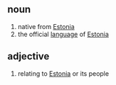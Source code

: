 == noun ==
# native from [[Estonia]]
# the official [[language]] of [[Estonia]]

== adjective ==

# relating to [[Estonia]] or its people